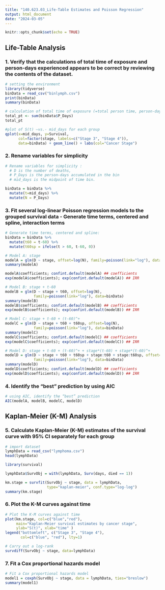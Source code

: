 ```yaml
---
title: "140.623.03_Life-Table Estimates and Poisson Regression"
output: html_document
date: "2024-03-05"
---
```


```r
knitr::opts_chunk$set(echo = TRUE)
```

## Life-Table Analysis 

### 1. Verify that the calculations of total time of exposure and person-days experienced appears to be correct by reviewing the contents of the dataset.

```r
# setting the environment
library(tidyverse)
binData = read_csv("binlymph.csv")
print(binData)
summary(binData)

# calculation of total time of exposure (=total person time, person-days)
total_pt <- sum(binData$P_Days)
total_pt

#plot of S(t) –vs.- mid_days for each group
qplot(x=mid_days, y=Survival,
      col=factor(stage, labels=c("Stage 3", "Stage 4")),
      data=binData) + geom_line() + labs(col="Cancer Stage")
```

### 2. Rename variables for simplicity

```r
# Rename variables for simplicity : 
  # D is the number of deaths, 
  # P_Days is the person-days accumulated in the bin
  # mid_days is the midpoint of time bin.

binData = binData %>%
  mutate(t=mid_days) %>%
  mutate(N = P_Days)
```

### 3. Fit several log-linear Poisson regression models to the grouped survival data - Generate time terms, centered and spline, interaction terms

```r
# Generate time terms, centered and spline:
binData = binData %>%
  mutate(t60 = t-60) %>%
  mutate(t60sp = ifelse(t > 60, t-60, 0))

# Model A: stage
modelA = glm(D ~ stage, offset=log(N), family=poisson(link="log"), data=binData)
summary(modelA)

modelA$coefficients; confint.default(modelA) ## coefficients
exp(modelA$coefficients); exp(confint.default(modelA)) ## IRR

# Model B: stage + t-60
modelB = glm(D ~ stage + t60, offset=log(N),
             family=poisson(link="log"), data=binData)
summary(modelB)
modelB$coefficients; confint.default(modelB) ## coefficients
exp(modelB$coefficients); exp(confint.default(modelB)) ## IRR

# Model C: stage + t-60 + (t-60)^+
modelC = glm(D ~ stage + t60 + t60sp, offset=log(N),
             family=poisson(link="log"), data=binData)
summary(modelC)
modelC$coefficients; confint.default(modelC) ## coefficients
exp(modelC$coefficients); exp(confint.default(modelC)) ## IRR

# Model D: stage + t-60 + (t-60)^+ + stage*(t-60) + stage*(t-60)^+
modelD = glm(D ~ stage + t60 + t60sp + stage:t60 + stage:t60sp, offset=log(N), 
             family=poisson(link="log"), data=binData)
summary(modelD)
modelD$coefficients; confint.default(modelD) ## coefficients
exp(modelD$coefficients); exp(confint.default(modelD)) ## IRR
```

### 4. Identify the “best” prediction by using AIC

```r
# using AIC, identify the “best” prediction
AIC(modelA, modelB, modelC, modelD)
```

## Kaplan-Meier (K-M) Analysis 

### 5. Calculate Kaplan-Meier (K-M) estimates of the survival curve with 95% CI separately for each group

```r
# import dataset
lymphData = read_csv("lymphoma.csv")
head(lymphData)

library(survival)

lymphData$SurvObj = with(lymphData, Surv(days, died == 1))

km.stage = survfit(SurvObj ~ stage, data = lymphData,
                   type="kaplan-meier", conf.type="log-log")
summary(km.stage)
```

### 6. Plot the K-M curves against time

```r
# Plot the K-M curves against time
plot(km.stage, col=c("blue","red"),
     main="Kaplan-Meier survival estimates by cancer stage",
     ylab="S(t)", xlab="time" )
legend("bottomleft", c("Stage 3", "Stage 4"),
       col=c("blue", "red"), lty=1)

# Carry out a log-rank
survdiff(SurvObj ~ stage, data=lymphData)
```

### 7. Fit a Cox proportional hazards model 

```r
# Fit a Cox proportional hazards model 
model1 = coxph(SurvObj ~ stage, data = lymphData, ties="breslow")
summary(model1)
```

